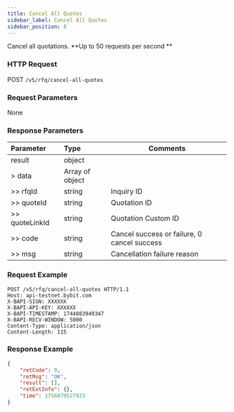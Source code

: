 ```yaml
---
title: Cancel All Quotes
sidebar_label: Cancel All Quotes
sidebar_position: 8
---
```

Cancel all quotations. **Up to 50 requests per second ** 


### HTTP Request
POST `/v5/rfq/cancel-all-quotes`

### Request Parameters
None

### Response Parameters
| Parameter | Type | Comments|
|:----- |:-----|----- |
|result |object ||
|> data |Array of object ||
|>> rfqId |string |Inquiry ID |
|>> quoteId |string |Quotation ID |
|>> quoteLinkId |string |Quotation Custom ID |
|>> code |string |Cancel success or failure, 0 cancel success |
|>> msg |string |Cancellation failure reason |

### Request Example

```http
POST /v5/rfq/cancel-all-quotes HTTP/1.1
Host: api-testnet.bybit.com
X-BAPI-SIGN: XXXXXX
X-BAPI-API-KEY: XXXXXX
X-BAPI-TIMESTAMP: 1744083949347
X-BAPI-RECV-WINDOW: 5000
Content-Type: application/json
Content-Length: 115

```

### Response Example

```json
{
    "retCode": 0,
    "retMsg": "OK",
    "result": [],
    "retExtInfo": {},
    "time": 1756879527923
}
```

